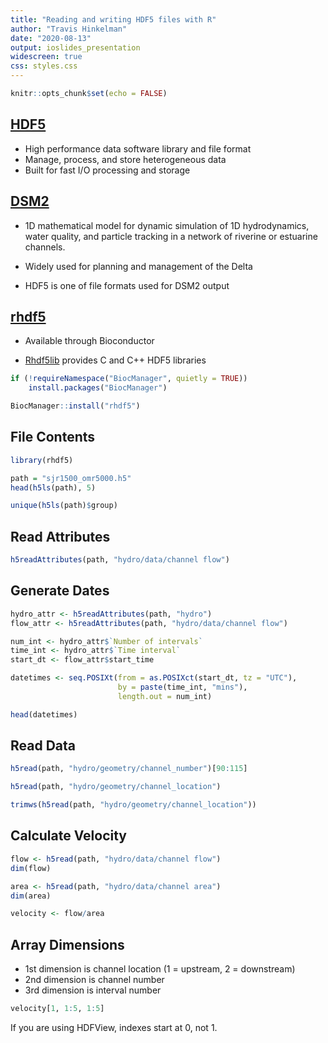 ```yaml
---
title: "Reading and writing HDF5 files with R"
author: "Travis Hinkelman"
date: "2020-08-13"
output: ioslides_presentation
widescreen: true
css: styles.css
---
```


```r
knitr::opts_chunk$set(echo = FALSE)
```

## [HDF5](https://www.hdfgroup.org/solutions/hdf5/)

- High performance data software library and file format
- Manage, process, and store heterogeneous data
- Built for fast I/O processing and storage

## [DSM2](https://water.ca.gov/Library/Modeling-and-Analysis/Bay-Delta-Region-models-and-tools/Delta-Simulation-Model-II)

- 1D mathematical model for dynamic simulation of 1D hydrodynamics, water quality, and particle tracking in a network of riverine or estuarine channels.

- Widely used for planning and management of the Delta

- HDF5 is one of file formats used for DSM2 output

## [rhdf5](https://www.bioconductor.org/packages/release/bioc/html/rhdf5.html)

- Available through Bioconductor

- [Rhdf5lib](https://www.bioconductor.org/packages/release/bioc/html/Rhdf5lib.html) provides C and C++ HDF5 libraries

```r
if (!requireNamespace("BiocManager", quietly = TRUE))
    install.packages("BiocManager")

BiocManager::install("rhdf5")
```

## File Contents

```r
library(rhdf5)

path = "sjr1500_omr5000.h5"
head(h5ls(path), 5)
```

```r
unique(h5ls(path)$group)
```

## Read Attributes

```r
h5readAttributes(path, "hydro/data/channel flow")
```

## Generate Dates

```r
hydro_attr <- h5readAttributes(path, "hydro")
flow_attr <- h5readAttributes(path, "hydro/data/channel flow")

num_int <- hydro_attr$`Number of intervals`
time_int <- hydro_attr$`Time interval`
start_dt <- flow_attr$start_time

datetimes <- seq.POSIXt(from = as.POSIXct(start_dt, tz = "UTC"),
                        by = paste(time_int, "mins"),
                        length.out = num_int)

head(datetimes)
```

## Read Data

```r
h5read(path, "hydro/geometry/channel_number")[90:115]

h5read(path, "hydro/geometry/channel_location")

trimws(h5read(path, "hydro/geometry/channel_location"))
```

## Calculate Velocity

```r
flow <- h5read(path, "hydro/data/channel flow")
dim(flow)

area <- h5read(path, "hydro/data/channel area")
dim(area)

velocity <- flow/area
```

## Array Dimensions

- 1st dimension is channel location (1 = upstream, 2 = downstream)
- 2nd dimension is channel number
- 3rd dimension is interval number

```r
velocity[1, 1:5, 1:5]
```

If you are using HDFView, indexes start at 0, not 1.